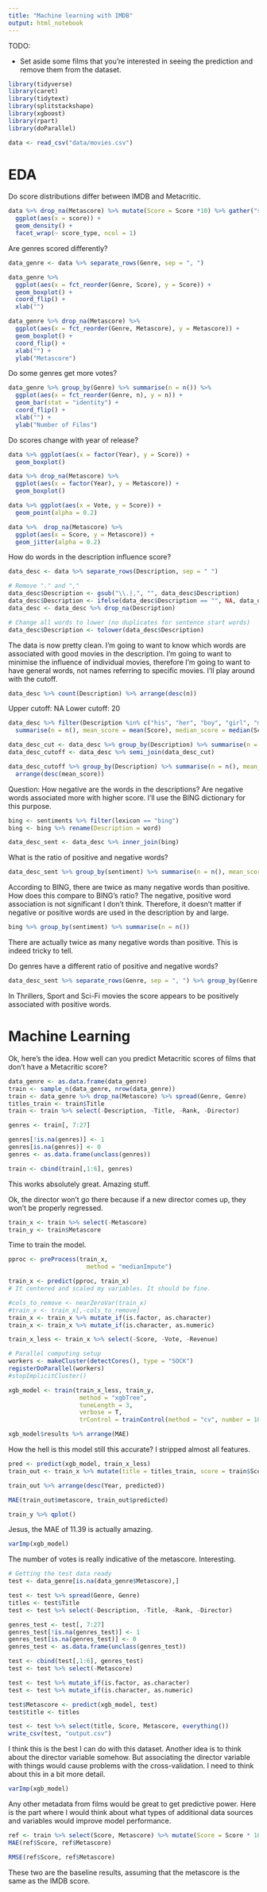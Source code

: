 ```yaml
---
title: "Machine learning with IMDB"
output: html_notebook
---
```


TODO:

* Set aside some films that you're interested in seeing the prediction and remove them from the dataset.

```r
library(tidyverse)
library(caret)
library(tidytext)
library(splitstackshape)
library(xgboost)
library(rpart)
library(doParallel)
```

```r
data <- read_csv("data/movies.csv")
```

# EDA

Do score distributions differ between IMDB and Metacritic.

```r
data %>% drop_na(Metascore) %>% mutate(Score = Score *10) %>% gather("score_type", "score", Score, Metascore) %>% 
  ggplot(aes(x = score)) +
  geom_density() +
  facet_wrap(~ score_type, ncol = 1)
```

Are genres scored differently?

```r
data_genre <- data %>% separate_rows(Genre, sep = ", ")

data_genre %>% 
  ggplot(aes(x = fct_reorder(Genre, Score), y = Score)) +
  geom_boxplot() +
  coord_flip() +
  xlab("")
```

```r
data_genre %>% drop_na(Metascore) %>%
  ggplot(aes(x = fct_reorder(Genre, Metascore), y = Metascore)) +
  geom_boxplot() +
  coord_flip() +
  xlab("") +
  ylab("Metascore")
```

Do some genres get more votes?

```r
data_genre %>% group_by(Genre) %>% summarise(n = n()) %>%
  ggplot(aes(x = fct_reorder(Genre, n), y = n)) +
  geom_bar(stat = "identity") +
  coord_flip() +
  xlab("") +
  ylab("Number of Films")
```


Do scores change with year of release?

```r
data %>% ggplot(aes(x = factor(Year), y = Score)) +
  geom_boxplot()
```

```r
data %>% drop_na(Metascore) %>%
  ggplot(aes(x = factor(Year), y = Metascore)) +
  geom_boxplot()
```

```r
data %>% ggplot(aes(x = Vote, y = Score)) +
  geom_point(alpha = 0.2)
```

```r
data %>%  drop_na(Metascore) %>% 
  ggplot(aes(x = Score, y = Metascore)) +
  geom_jitter(alpha = 0.2)
```

How do words in the description influence score?

```r
data_desc <- data %>% separate_rows(Description, sep = " ")

# Remove "." and ","
data_desc$Description <- gsub("\\.|,", "", data_desc$Description)
data_desc$Description <- ifelse(data_desc$Description == "", NA, data_desc$Description)
data_desc <- data_desc %>% drop_na(Description)

# Change all words to lower (no duplicates for sentence start words)
data_desc$Description <- tolower(data_desc$Description)
```

The data is now pretty clean. I'm going to want to know which words are associated with good movies in
the description. I'm going to want to minimise the influence of individual movies,
therefore I'm going to want to have general words, not names referring to specific movies.
I'll play around with the cutoff.

```r
data_desc %>% count(Description) %>% arrange(desc(n))
```

Upper cutoff: NA
Lower cutoff: 20

```r
data_desc %>% filter(Description %in% c("his", "her", "boy", "girl", "man", "woman")) %>% group_by(Description) %>%
  summarise(n = n(), mean_score = mean(Score), median_score = median(Score))
```

```r
data_desc_cut <- data_desc %>% group_by(Description) %>% summarise(n = n()) %>% filter(n > 29)
data_desc_cutoff <- data_desc %>% semi_join(data_desc_cut)

data_desc_cutoff %>% group_by(Description) %>% summarise(n = n(), mean_score = mean(Score), median_score = median(Score)) %>% 
  arrange(desc(mean_score))
```

Question: How negative are the words in the descriptions? Are negative words associated more with higher score.
I'll use the BING dictionary for this purpose.

```r
bing <- sentiments %>% filter(lexicon == "bing")
bing <- bing %>% rename(Description = word)

data_desc_sent <- data_desc %>% inner_join(bing)
```

What is the ratio of positive and negative words?

```r
data_desc_sent %>% group_by(sentiment) %>% summarise(n = n(), mean_score = mean(Score)) 
```
According to BING, there are twice as many negative words than positive. How does this compare to BING's ratio?
The negative, positive word association is not significant I don't think. Therefore, it doesn't matter
if negative or positive words are used in the description by and large.

```r
bing %>% group_by(sentiment) %>% summarise(n = n())
```
There are actually twice as many negative words than positive. This is indeed tricky to tell.

Do genres have a different ratio of positive and negative words?

```r
data_desc_sent %>% separate_rows(Genre, sep = ", ") %>% group_by(Genre, sentiment) %>% summarise(n = n(), mean_score = mean(Score))
```

In Thrillers, Sport and Sci-Fi movies the score appears to be positively associated with positive words.

# Machine Learning

Ok, here's the idea. How well can you predict Metacritic scores of films that don't have a Metacritic score?

```r
data_genre <- as.data.frame(data_genre)
train <- sample_n(data_genre, nrow(data_genre))
train <- data_genre %>% drop_na(Metascore) %>% spread(Genre, Genre) 
titles_train <- train$Title
train <- train %>% select(-Description, -Title, -Rank, -Director)

genres <- train[, 7:27]

genres[!is.na(genres)] <- 1
genres[is.na(genres)] <- 0
genres <- as.data.frame(unclass(genres))

train <- cbind(train[,1:6], genres)
```
This works absolutely great. Amazing stuff.

Ok, the director won't go there because if a new director comes up, they won't
be properly regressed.

```r
train_x <- train %>% select(-Metascore)
train_y <- train$Metascore
```

Time to train the model.

```r
pproc <- preProcess(train_x,
                      method = "medianImpute")

train_x <- predict(pproc, train_x)
# It centered and scaled my variables. It should be fine.

#cols_to_remove <- nearZeroVar(train_x)
#train_x <- train_x[,-cols_to_remove]
train_x <- train_x %>% mutate_if(is.factor, as.character)
train_x <- train_x %>% mutate_if(is.character, as.numeric)

train_x_less <- train_x %>% select(-Score, -Vote, -Revenue)

# Parallel computing setup
workers <- makeCluster(detectCores(), type = "SOCK")
registerDoParallel(workers)
#stopImplicitCluster()

xgb_model <- train(train_x_less, train_y,
                    method = "xgbTree",
                    tuneLength = 3,
                    verbose = T,
                    trControl = trainControl(method = "cv", number = 10))

xgb_model$results %>% arrange(MAE)
```
How the hell is this model still this accurate? I stripped almost all features.

```r
pred <- predict(xgb_model, train_x_less)
train_out <- train_x %>% mutate(title = titles_train, score = train$Score, metascore = train_y, predicted = pred) %>% select(title, metascore, predicted, score, everything())
```

```r
train_out %>% arrange(desc(Year, predicted))
```

```r
MAE(train_out$metascore, train_out$predicted)
```


```r
train_y %>% qplot()
```
Jesus, the MAE of 11.39 is actually amazing. 

```r
varImp(xgb_model)
```
The number of votes is really indicative of the metascore. Interesting. 

```r
# Getting the test data ready
test <- data_genre[is.na(data_genre$Metascore),]

test <- test %>% spread(Genre, Genre)
titles <- test$Title
test <- test %>% select(-Description, -Title, -Rank, -Director)

genres_test <- test[, 7:27]
genres_test[!is.na(genres_test)] <- 1
genres_test[is.na(genres_test)] <- 0
genres_test <- as.data.frame(unclass(genres_test))

test <- cbind(test[,1:6], genres_test)
test <- test %>% select(-Metascore)

test <- test %>% mutate_if(is.factor, as.character)
test <- test %>% mutate_if(is.character, as.numeric)

test$Metascore <- predict(xgb_model, test)
test$title <- titles

test <- test %>% select(title, Score, Metascore, everything())
write_csv(test, "output.csv")
```




I think this is the best I can do with this dataset. Another idea is to think about the director variable somehow. But associating the director variable with things
would cause problems with the cross-validation. I need to think about this in a bit more detail.

```r
varImp(xgb_model)
```
Any other metadata from films would be great to get predictive power. Here is the part where I would think about what types of additional data sources 
and variables would improve model performance.

```r
ref <- train %>% select(Score, Metascore) %>% mutate(Score = Score * 10)
MAE(ref$Score, ref$Metascore)
```

```r
RMSE(ref$Score, ref$Metascore)
```
These two are the baseline results, assuming that the metascore is the same as the IMDB score.





















